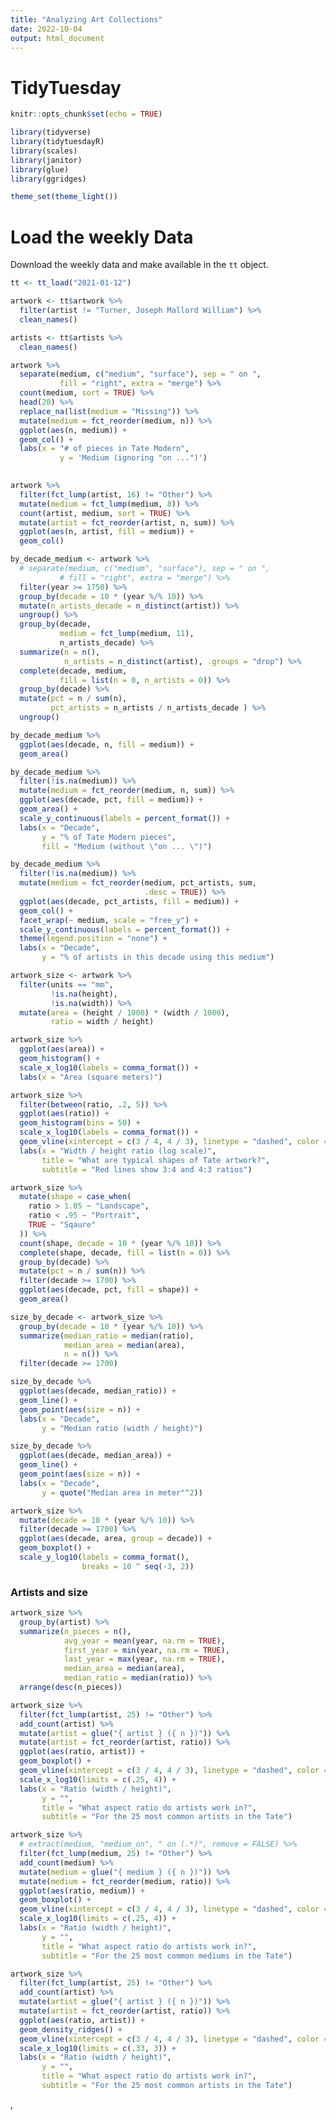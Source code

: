 ```yaml
---
title: "Analyzing Art Collections"
date: 2022-10-04
output: html_document
---
```


# TidyTuesday

```r

knitr::opts_chunk$set(echo = TRUE)

library(tidyverse)
library(tidytuesdayR)
library(scales)
library(janitor)
library(glue)
library(ggridges)

theme_set(theme_light())

```

# Load the weekly Data

Download the weekly data and make available in the `tt` object.

```r

tt <- tt_load("2021-01-12")

```


```r

artwork <- tt$artwork %>% 
  filter(artist != "Turner, Joseph Mallord William") %>%
  clean_names() 

artists <- tt$artists %>% 
  clean_names()

```


```r

artwork %>% 
  separate(medium, c("medium", "surface"), sep = " on ",
           fill = "right", extra = "merge") %>% 
  count(medium, sort = TRUE) %>% 
  head(20) %>% 
  replace_na(list(medium = "Missing")) %>% 
  mutate(medium = fct_reorder(medium, n)) %>% 
  ggplot(aes(n, medium)) +
  geom_col() +
  labs(x = "# of pieces in Tate Modern",
           y = 'Medium (ignoring "on ...")')
  

artwork %>% 
  filter(fct_lump(artist, 16) != "Other") %>% 
  mutate(medium = fct_lump(medium, 8)) %>% 
  count(artist, medium, sort = TRUE) %>% 
  mutate(artist = fct_reorder(artist, n, sum)) %>% 
  ggplot(aes(n, artist, fill = medium)) +
  geom_col()

```

```r

by_decade_medium <- artwork %>% 
  # separate(medium, c("medium", "surface"), sep = " on ",
           # fill = "right", extra = "merge") %>% 
  filter(year >= 1750) %>% 
  group_by(decade = 10 * (year %/% 10)) %>% 
  mutate(n_artists_decade = n_distinct(artist)) %>% 
  ungroup() %>% 
  group_by(decade, 
           medium = fct_lump(medium, 11),
           n_artists_decade) %>% 
  summarize(n = n(),
            n_artists = n_distinct(artist), .groups = "drop") %>% 
  complete(decade, medium, 
           fill = list(n = 0, n_artists = 0)) %>% 
  group_by(decade) %>% 
  mutate(pct = n / sum(n),
         pct_artists = n_artists / n_artists_decade ) %>% 
  ungroup()

by_decade_medium %>% 
  ggplot(aes(decade, n, fill = medium)) +
  geom_area()

by_decade_medium %>% 
  filter(!is.na(medium)) %>% 
  mutate(medium = fct_reorder(medium, n, sum)) %>% 
  ggplot(aes(decade, pct, fill = medium)) +
  geom_area() +
  scale_y_continuous(labels = percent_format()) +
  labs(x = "Decade",
       y = "% of Tate Modern pieces",
       fill = "Medium (without \"on ... \")")

by_decade_medium %>% 
  filter(!is.na(medium)) %>% 
  mutate(medium = fct_reorder(medium, pct_artists, sum, 
                              .desc = TRUE)) %>% 
  ggplot(aes(decade, pct_artists, fill = medium)) +
  geom_col() +
  facet_wrap(~ medium, scale = "free_y") +
  scale_y_continuous(labels = percent_format()) +
  theme(legend.position = "none") +
  labs(x = "Decade",
       y = "% of artists in this decade using this medium")

```

```r

artwork_size <- artwork %>% 
  filter(units == "mm",
         !is.na(height),
         !is.na(width)) %>% 
  mutate(area = (height / 1000) * (width / 1000),
         ratio = width / height) 

artwork_size %>% 
  ggplot(aes(area)) +
  geom_histogram() +
  scale_x_log10(labels = comma_format()) +
  labs(x = "Area (square meters)")

artwork_size %>% 
  filter(between(ratio, .2, 5)) %>% 
  ggplot(aes(ratio)) + 
  geom_histogram(bins = 50) +
  scale_x_log10(labels = comma_format()) +
  geom_vline(xintercept = c(3 / 4, 4 / 3), linetype = "dashed", color = "red") +
  labs(x = "Width / height ratio (log scale)",
       title = "What are typical shapes of Tate artwork?",
       subtitle = "Red lines show 3:4 and 4:3 ratios")

artwork_size %>% 
  mutate(shape = case_when(
    ratio > 1.05 ~ "Landscape",
    ratio < .95 ~ "Portrait",
    TRUE ~ "Sqaure"
  )) %>% 
  count(shape, decade = 10 * (year %/% 10)) %>% 
  complete(shape, decade, fill = list(n = 0)) %>% 
  group_by(decade) %>% 
  mutate(pct = n / sum(n)) %>%
  filter(decade >= 1700) %>% 
  ggplot(aes(decade, pct, fill = shape)) +
  geom_area()

size_by_decade <- artwork_size %>% 
  group_by(decade = 10 * (year %/% 10)) %>% 
  summarize(median_ratio = median(ratio),
            median_area = median(area),
            n = n()) %>% 
  filter(decade >= 1700) 

size_by_decade %>% 
  ggplot(aes(decade, median_ratio)) +
  geom_line() +
  geom_point(aes(size = n)) +
  labs(x = "Decade",
       y = "Median ratio (width / height)")

size_by_decade %>% 
  ggplot(aes(decade, median_area)) +
  geom_line() +
  geom_point(aes(size = n)) +
  labs(x = "Decade",
       y = quote("Median area in meter"^2))

artwork_size %>% 
  mutate(decade = 10 * (year %/% 10)) %>% 
  filter(decade >= 1700) %>% 
  ggplot(aes(decade, area, group = decade)) +
  geom_boxplot() +
  scale_y_log10(labels = comma_format(),
                breaks = 10 ^ seq(-3, 2))

```

### Artists and size

```r

artwork_size %>% 
  group_by(artist) %>% 
  summarize(n_pieces = n(),
            avg_year = mean(year, na.rm = TRUE),
            first_year = min(year, na.rm = TRUE),
            last_year = max(year, na.rm = TRUE),
            median_area = median(area),
            median_ratio = median(ratio)) %>% 
  arrange(desc(n_pieces))

artwork_size %>% 
  filter(fct_lump(artist, 25) != "Other") %>% 
  add_count(artist) %>% 
  mutate(artist = glue("{ artist } ({ n })")) %>% 
  mutate(artist = fct_reorder(artist, ratio)) %>% 
  ggplot(aes(ratio, artist)) +
  geom_boxplot() +
  geom_vline(xintercept = c(3 / 4, 4 / 3), linetype = "dashed", color = "red") +
  scale_x_log10(limits = c(.25, 4)) +
  labs(x = "Ratio (width / height)", 
       y = "",
       title = "What aspect ratio do artists work in?",
       subtitle = "For the 25 most common artists in the Tate")

artwork_size %>% 
  # extract(medium, "medium_on", " on (.*)", remove = FALSE) %>% 
  filter(fct_lump(medium, 25) != "Other") %>% 
  add_count(medium) %>% 
  mutate(medium = glue("{ medium } ({ n })")) %>% 
  mutate(medium = fct_reorder(medium, ratio)) %>% 
  ggplot(aes(ratio, medium)) +
  geom_boxplot() +
  geom_vline(xintercept = c(3 / 4, 4 / 3), linetype = "dashed", color = "red") +
  scale_x_log10(limits = c(.25, 4)) +
  labs(x = "Ratio (width / height)", 
       y = "",
       title = "What aspect ratio do artists work in?",
       subtitle = "For the 25 most common mediums in the Tate")

artwork_size %>% 
  filter(fct_lump(artist, 25) != "Other") %>% 
  add_count(artist) %>% 
  mutate(artist = glue("{ artist } ({ n })")) %>% 
  mutate(artist = fct_reorder(artist, ratio)) %>% 
  ggplot(aes(ratio, artist)) +
  geom_density_ridges() +
  geom_vline(xintercept = c(3 / 4, 4 / 3), linetype = "dashed", color = "red") +
  scale_x_log10(limits = c(.33, 3)) +
  labs(x = "Ratio (width / height)", 
       y = "",
       title = "What aspect ratio do artists work in?",
       subtitle = "For the 25 most common artists in the Tate")

```























, 


























